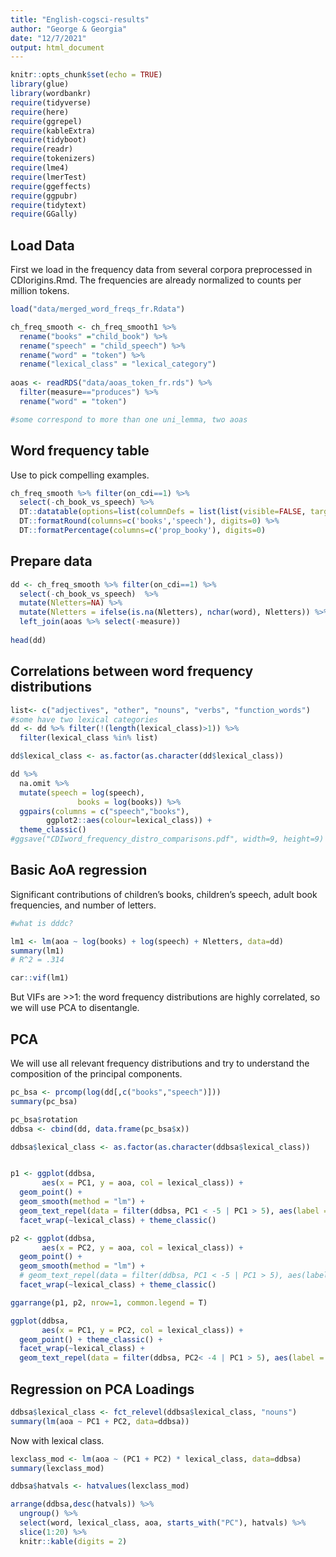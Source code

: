 ```yaml
---
title: "English-cogsci-results"
author: "George & Georgia"
date: "12/7/2021"
output: html_document
---
```


```r
knitr::opts_chunk$set(echo = TRUE)
library(glue)
library(wordbankr)
require(tidyverse)
require(here)
require(ggrepel)
require(kableExtra)
require(tidyboot)
require(readr)
require(tokenizers)
require(lme4)
require(lmerTest)
require(ggeffects)
require(ggpubr)
require(tidytext)
require(GGally)
```

## Load Data

First we load in the frequency data from several corpora preprocessed in CDIorigins.Rmd.
The frequencies are already normalized to counts per million tokens.

```r
load("data/merged_word_freqs_fr.Rdata")

ch_freq_smooth <- ch_freq_smooth1 %>%
  rename("books" ="child_book") %>%
  rename("speech" = "child_speech") %>%
  rename("word" = "token") %>%
  rename("lexical_class" = "lexical_category")
  
aoas <- readRDS("data/aoas_token_fr.rds") %>%
  filter(measure=="produces") %>% 
  rename("word" = "token")

#some correspond to more than one uni_lemma, two aoas
```

## Word frequency table

Use to pick compelling examples.

```r
ch_freq_smooth %>% filter(on_cdi==1) %>% 
  select(-ch_book_vs_speech) %>%
  DT::datatable(options=list(columnDefs = list(list(visible=FALSE, targets=c(1,3))))) %>%
  DT::formatRound(columns=c('books','speech'), digits=0) %>%
  DT::formatPercentage(columns=c('prop_booky'), digits=0)
```


## Prepare data

```r
dd <- ch_freq_smooth %>% filter(on_cdi==1) %>% 
  select(-ch_book_vs_speech)  %>%
  mutate(Nletters=NA) %>%
  mutate(Nletters = ifelse(is.na(Nletters), nchar(word), Nletters)) %>%
  left_join(aoas %>% select(-measure))
 
head(dd)

```



## Correlations between word frequency distributions

```r

list<- c("adjectives", "other", "nouns", "verbs", "function_words")
#some have two lexical categories
dd <- dd %>% filter(!(length(lexical_class)>1)) %>%
  filter(lexical_class %in% list)

dd$lexical_class <- as.factor(as.character(dd$lexical_class))

dd %>%
  na.omit %>%
  mutate(speech = log(speech),
               books = log(books)) %>%
  ggpairs(columns = c("speech","books"),
        ggplot2::aes(colour=lexical_class)) + 
  theme_classic()
#ggsave("CDIword_frequency_distro_comparisons.pdf", width=9, height=9)
```
## Basic AoA regression

Significant contributions of children's books, children's speech, adult book frequencies, and number of letters.

```r

#what is dddc?

lm1 <- lm(aoa ~ log(books) + log(speech) + Nletters, data=dd)
summary(lm1) 
# R^2 = .314
```

```r
car::vif(lm1)
```

But VIFs are >>1: the word frequency distributions are highly correlated, so we will use PCA to disentangle.

## PCA 

We will use all relevant frequency distributions and try to understand the composition of the principal components.

```r
pc_bsa <- prcomp(log(dd[,c("books","speech")]))
summary(pc_bsa)
```


```r
pc_bsa$rotation 
ddbsa <- cbind(dd, data.frame(pc_bsa$x))
```


```r
ddbsa$lexical_class <- as.factor(as.character(ddbsa$lexical_class))


p1 <- ggplot(ddbsa, 
       aes(x = PC1, y = aoa, col = lexical_class)) + 
  geom_point() +
  geom_smooth(method = "lm") + 
  geom_text_repel(data = filter(ddbsa, PC1 < -5 | PC1 > 5), aes(label = word)) + 
  facet_wrap(~lexical_class) + theme_classic()

p2 <- ggplot(ddbsa, 
       aes(x = PC2, y = aoa, col = lexical_class)) + 
  geom_point() +
  geom_smooth(method = "lm") + 
  # geom_text_repel(data = filter(ddbsa, PC1 < -5 | PC1 > 5), aes(label = word)) + 
  facet_wrap(~lexical_class) + theme_classic()

ggarrange(p1, p2, nrow=1, common.legend = T)
```


```r
ggplot(ddbsa, 
       aes(x = PC1, y = PC2, col = lexical_class)) + 
  geom_point() + theme_classic() +
  facet_wrap(~lexical_class) + 
  geom_text_repel(data = filter(ddbsa, PC2< -4 | PC1 > 5), aes(label = word), max.overlaps = 50, size =3)
```

## Regression on PCA Loadings

```r
ddbsa$lexical_class <- fct_relevel(ddbsa$lexical_class, "nouns")
summary(lm(aoa ~ PC1 + PC2, data=ddbsa)) 
```

Now with lexical class.

```r
lexclass_mod <- lm(aoa ~ (PC1 + PC2) * lexical_class, data=ddbsa)
summary(lexclass_mod)
```


```r
ddbsa$hatvals <- hatvalues(lexclass_mod)

arrange(ddbsa,desc(hatvals)) %>%
  ungroup() %>%
  select(word, lexical_class, aoa, starts_with("PC"), hatvals) %>%
  slice(1:20) %>%
  knitr::kable(digits = 2)
```


